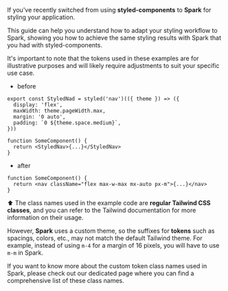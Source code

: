 
<Meta title="Migration/Styled Components" />

<StoryHeading label="Migrating from styled-components" as="h1" />

If you've recently switched from using **styled-components** to **Spark** for styling your application.

This guide can help you understand how to adapt your styling workflow to Spark, showing you how to achieve the same styling results with Spark that you had with styled-components.

<Alert kind="warning" marginBottom="medium">
  It's important to note that the tokens used in these examples are for illustrative purposes and
  will likely require adjustments to suit your specific use case.
</Alert>

<StoryHeading label="using styled-component with a Theme Provider" as="h4" />

- before

```tsx
export const StyledNad = styled('nav')(({ theme }) => ({
  display: 'flex',
  maxWidth: theme.pageWidth.max,
  margin: '0 auto',
  padding: `0 ${theme.space.medium}`,
}))

function SomeComponent() {
  return <StyledNav>{...}</StyledNav>
}
```

- after

```tsx
function SomeComponent() {
  return <nav className="flex max-w-max mx-auto px-m">{...}</nav>
}
```

⬆️ The class names used in the example code are **regular Tailwind CSS classes**, and you can refer to
the Tailwind documentation for more information on their usage.

However, **Spark** uses a custom theme, so the suffixes for **tokens** such as spacings, colors, etc., may not match the default Tailwind theme. For example, instead of using `m-4` for a margin of 16 pixels, you will have to use `m-m` in Spark.

<Alert>
  If you want to know more about the custom token class names used in Spark, please check out our
  dedicated page where you can find a comprehensive list of these class names.
</Alert>
